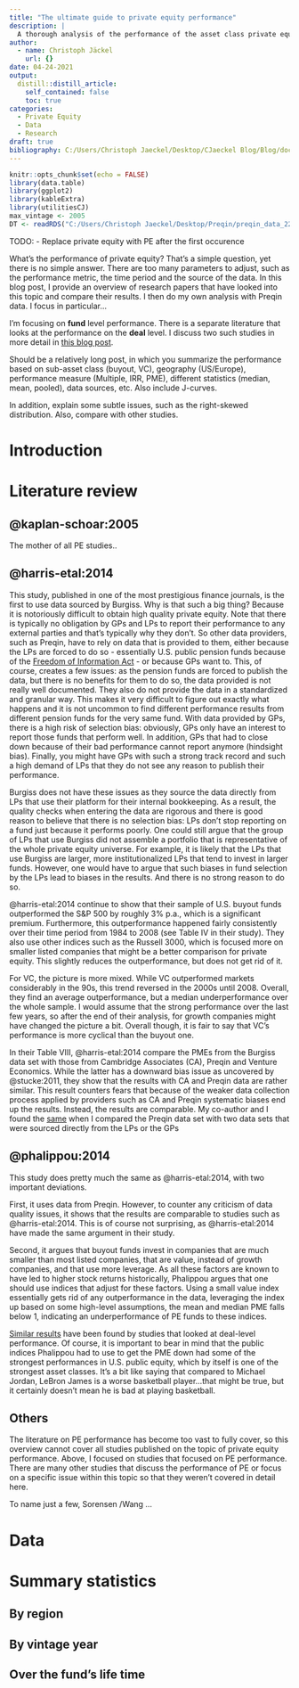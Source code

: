 ```yaml
---
title: "The ultimate guide to private equity performance"
description: |
  A thorough analysis of the performance of the asset class private equity.
author:
  - name: Christoph Jäckel
    url: {}
date: 04-24-2021
output:
  distill::distill_article:
    self_contained: false
    toc: true
categories:
  - Private Equity
  - Data
  - Research
draft: true
bibliography: C:/Users/Christoph Jaeckel/Desktop/CJaeckel Blog/Blog/docs/biblio.bib
---
```



```r
knitr::opts_chunk$set(echo = FALSE)
library(data.table)
library(ggplot2)
library(kableExtra)
library(utilitiesCJ)
max_vintage <- 2005
DT <- readRDS("C:/Users/Christoph Jaeckel/Desktop/Preqin/preqin_data_22March2021.rds")
```

TODO:
- Replace private equity with PE after the first occurence

What's the performance of private equity? That's a simple question, yet there is no simple answer. There are too many parameters to adjust, such as the performance metric, the time period and the source of the data. In this blog post, I provide an overview of research papers that have looked into this topic and compare their results. I then do my own analysis with Preqin data. I focus in particular...

<aside>
I'm focusing on **fund** level performance. There is a separate literature that looks at the performance on the **deal** level. I discuss two such studies in more detail in [this blog post](https://www.christoph-jaeckel.com/posts/2021-02-28-why-does-private-equity-outperform-public-equity/).
</aside>

Should be a relatively long post, in which you summarize the performance based on sub-asset class (buyout, VC), geography (US/Europe), performance measure (Multiple, IRR, PME), different statistics (median, mean, pooled), data sources, etc. Also include J-curves.

In addition, explain some subtle issues, such as the right-skewed distribution. Also, compare with other studies.

# Introduction



# Literature review

## @kaplan-schoar:2005

The mother of all PE studies..

## @harris-etal:2014

This study, published in one of the most prestigious finance journals, is the first to use data sourced by Burgiss. Why is that such a big thing? Because it is notoriously difficult to obtain high quality private equity. Note that there is typically no obligation by GPs and LPs to report their performance to any external parties and that's typically why they don't. So other data providers, such as Preqin, have to rely on data that is provided to them, either because the LPs are forced to do so - essentially U.S. public pension funds because of the [Freedom of Information Act](https://en.wikipedia.org/wiki/Freedom_of_Information_Act_(United_States)) - or because GPs want to. This, of course, creates a few issues: as the pension funds are forced to publish the data, but there is no benefits for them to do so, the data provided is not really well documented. They also do not provide the data in a standardized and granular way. This makes it very difficult to figure out exactly what happens and it is not uncommon to find different performance results from different pension funds for the very same fund. With data provided by GPs, there is a high risk of selection bias: obviously, GPs only have an interest to report those funds that perform well. In addition, GPs that had to close down because of their bad performance cannot report anymore (hindsight bias). Finally, you might have GPs with such a strong track record and such a high demand of LPs that they do not see any reason to publish their performance.

Burgiss does not have these issues as they source the data directly from LPs that use their platform for their internal bookkeeping. As a result, the quality checks when entering the data are rigorous and there is good reason to believe that there is no selection bias: LPs don't stop reporting on a fund just because it performs poorly. One could still argue that the group of LPs that use Burgiss did not assemble a portfolio that is representative of the whole private equity universe. For example, it is likely that the LPs that use Burgiss are larger, more institutionalized LPs that tend to invest in larger funds. However, one would have to argue that such biases in fund selection by the LPs lead to biases in the results. And there is no strong reason to do so.

@harris-etal:2014 continue to show that their sample of U.S. buyout funds outperformed the S&P 500 by roughly 3% p.a., which is a significant premium. Furthermore, this outperformance happened fairly consistently over their time period from 1984 to 2008 (see Table IV in their study). They also use other indices such as the Russell 3000, which is focused more on smaller listed companies that might be a better comparison for private equity. This slightly reduces the outperformance, but does not get rid of it.

For VC, the picture is more mixed. While VC outperformed markets considerably in the 90s, this trend reversed in the 2000s until 2008. Overall, they find an average outperformance, but a median underperformance over the whole sample. I would assume that the strong performance over the last few years, so after the end of their analysis, for growth companies might have changed the picture a bit. Overall though, it is fair to say that VC's performance is more cyclical than the buyout one.

In their Table VIII, @harris-etal:2014 compare the PMEs from the Burgiss data set with those from Cambridge Associates (CA), Preqin and Venture Economics. While the latter has a downward bias issue as uncovered by @stucke:2011, they show that the results with CA and Preqin data are rather similar. This result counters fears that because of the weaker data collection process applied by providers such as CA and Preqin systematic biases end up the results. Instead, the results are comparable. My co-author and I found the [same](https://www.bvca.co.uk/Portals/0/library/documents/Guide%20to%20Risk/Risk%20in%20Private%20Equity%20-%20Oct%202015.pdf?ver=2015-10-07-112204-040) when I compared the Preqin data set with two data sets that were sourced directly from the LPs or the GPs

## @phalippou:2014

This study does pretty much the same as @harris-etal:2014, with two important deviations. 

First, it uses data from Preqin. However, to counter any criticism of data quality issues, it shows that the results are comparable to studies such as @harris-etal:2014. This is of course not surprising, as @harris-etal:2014 have made the same argument in their study.

Second, it argues that buyout funds invest in companies that are much smaller than most listed companies, that are value, instead of growth companies, and that use more leverage. As all these factors are known to have led to higher stock returns historically, Phalippou argues that one should use indices that adjust for these factors. Using a small value index essentially gets rid of any outperformance in the data, leveraging the index up based on some high-level assumptions, the mean and median PME falls below 1, indicating an underperformance of PE funds to these indices. 

[Similar results](https://www.christoph-jaeckel.com/posts/2021-02-28-why-does-private-equity-outperform-public-equity/) have been found by studies that looked at deal-level performance. Of course, it is important to bear in mind that the public indices Phalippou had to use to get the PME down had some of the strongest performances in U.S. public equity, which by itself is one of the strongest asset classes. It's a bit like saying that compared to Michael Jordan, LeBron James is a worse basketball player...that might be true, but it certainly doesn't mean he is bad at playing basketball.

## Others

The literature on PE performance has become too vast to fully cover, so this overview cannot cover all studies published on the topic of private equity performance. Above, I focused on studies that focused on PE performance. There are many other studies that discuss the performance of PE or focus on a specific issue within this topic so that they weren't covered in detail here.

To name just a few, Sorensen /Wang ...

# Data

# Summary statistics

## By region

## By vintage year

## Over the fund's life time





